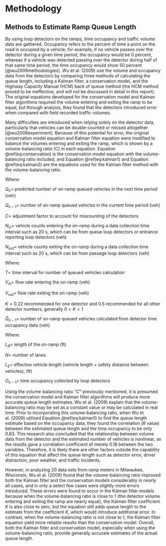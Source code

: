 # Methodology

## Methods to Estimate Ramp Queue Length

By using loop detectors on the ramps, time occupancy and traffic volume data are gathered. Occupancy refers to the percent of time a point on the road is occupied by a vehicle; for example, if no vehicle passes over the detector during a given time period, the occupancy would be 0 percent, whereas if a vehicle was detected passing over the detector during half of that same time period, the time occupancy would show 50 percent [@wu2009methodologies]. Wu et al. (2009) use the volume and occupancy data from the detectors by comparing three methods of calculating the queue length, including a Kalman filter, a conservation model, and the Highway Capacity Manual (HCM) back of queue method (the HCM method proved to be ineffective, and will not be discussed in detail in this report). The original equations developed for the conservation model and Kalman filter algorithms required the volume entering and exiting the ramp to be equal, but through analysis, they found that the detectors introduced error when compared with field recorded traffic volumes. 

Many difficulties are introduced when relying solely on the detector data, particularly that vehicles can be double-counted or missed altogether [@wu2008experiment]. Because of this potential for error, the original conservation model equation and Kalman filter equation were modified to balance the volumes entering and exiting the ramp, which is shown by a volume-balancing ratio (C) in each equation. Equation \@ref(eq:conservation) is the conservation model equation with the volume-balancing ratio included, and Equation \@ref(eq:kalman1) and Equation \@ref(eq:kalman2) are the equations used for the Kalman filter method with the volume-balancing ratio.

\begin{equation}
Q_n = Q_{n-1} + CN_{in} – N_{out}
  (\#eq:conservation)
\end{equation}

Where: 

$Q_n =$ predicted number of on-ramp queued vehicles in the next time period (veh)

$Q_{n-1} =$ number of on-ramp queued vehicles in the current time period (veh)

$C =$ adjustment factor to account for miscounting of the detectors

$N_{in} =$ vehicle counts entering the on-ramp during a data collection time interval such as 20 s, which can be from queue loop detectors or entrance reporting loop detectors (veh)

$N_{out} =$ vehicle counts exiting the on-ramp during a data collection time interval such as 20 s, which can be from passage loop detectors (veh)


\begin{equation}
Q_n = Q_{n-1} + T(CV_{in} – V_{out})+K(\hat{Q}_{n-1} – Q_{n-1})
  (\#eq:kalman1)
\end{equation}

Where:

$T =$ time interval for number of queued vehicles calculation

$V_{in} =$ flow rate entering the on-ramp (veh)

$V_{out} =$ flow rate exiting the on-ramp (veh)

$K = 0.22$ recommended for one detector and $0.5$ recommended for all other detector numbers, generally $0 < K < 1$

$\hat{Q}_{n-1} =$ number of on-ramp queued vehicles calculated from detector time occupancy data (veh)


\begin{equation}
\hat{Q}_{n-1} = ((L_{R} * N)/(L_{E})*O_{n-1}
  (\#eq:kalman2)
\end{equation}

Where:

$L_R =$ length of the on-ramp (ft)

$N =$ number of lanes

$L_E =$ effective vehicle length (vehicle length + safety distance between vehicles), (ft)

$O_{n-1} =$ time occupancy collected by loop detectors


Using the volume-balancing ratio "$C$" previously mentioned, it is presumed the conservation model and Kalman filter algorithms will produce more accurate queue length estimates. Wu et al. (2009) explain that the volume-balancing ratio may be set as a constant value or may be calculated in real time. Prior to incorporating this volume-balancing ratio, when Wu et al. (2009) utilized Equation \@ref(eq:kalman1) to find the queue length estimate based on the occupancy data, they found the correlation ($R$ value) between the estimated queue length and the time occupancy to be only 0.63. This research also concluded that the relationship between volume data from the detector and the estimated number of vehicles is nonlinear, as the results gave a correlation coefficient of merely 0.18 between the two variables. Therefore, it is likely there are other factors outside the capability of this equation that affect the queue length such as detector error, driver distraction, poor weather, and traffic incidents.

However, in analyzing 20 data sets from ramp meters in Milwaukee, Wisconsin, Wu et al. (2009) found that the volume-balancing ratio improved both the Kalman filter and the conservation models considerably in nearly all cases, and in only a select few cases were slightly more errors introduced. These errors were found to occur in the Kalman filter models because when the volume-balancing ratio is close to 1 (the detector volume entering and exiting the ramp are nearly equal), the Kalman filter coefficient $K$ is also close to zero, but the equation still adds queue length to the estimate from the coefficient $K$, which would introduce additional error. In contrast, when the volume-balancing ratio is not close to 1, the Kalman filter equation yield more reliable results than the conservation model. Overall, both the Kalman filter and conservation model, especially when using the volume-balancing ratio, provide generally accurate estimates of the actual queue length.